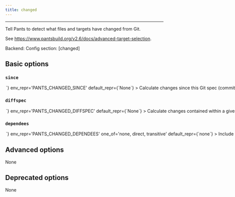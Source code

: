 ```yaml
---
title: changed
---
```



---


Tell Pants to detect what files and targets have changed from Git.

See https://www.pantsbuild.org/v2.6/docs/advanced-target-selection.

Backend: <span className="color--primary"></span>
Config section: <span className="color--primary">[changed]</span>

<span className={styles.options}>

## Basic options


### `since`

<Option
  cli_repr={`--changed-since=<str>`}
  env_repr='PANTS_CHANGED_SINCE'
  default_repr={`None`}
>

Calculate changes since this Git spec (commit range/SHA/ref).

</Option>

### `diffspec`

<Option
  cli_repr={`--changed-diffspec=<str>`}
  env_repr='PANTS_CHANGED_DIFFSPEC'
  default_repr={`None`}
>

Calculate changes contained within a given Git spec (commit range/SHA/ref).

</Option>

### `dependees`

<Option
  cli_repr={`--changed-dependees=<DependeesOption>`}
  env_repr='PANTS_CHANGED_DEPENDEES'
  one_of='none, direct, transitive'
  default_repr={`none`}
>

Include direct or transitive dependees of changed targets.

</Option>

## Advanced options

None

## Deprecated options

None


</span>